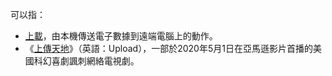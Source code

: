 {{PAGENAME}}可以指：
*  [[上載和下載|上載]]，由本機傳送電子數據到遠端電腦上的動作。
* 《[[上傳天地|上傳天地]]》（英語：Upload），一部於2020年5月1日在亞馬遜影片首播的美國科幻喜劇諷刺網絡電視劇。
{{disambig}}